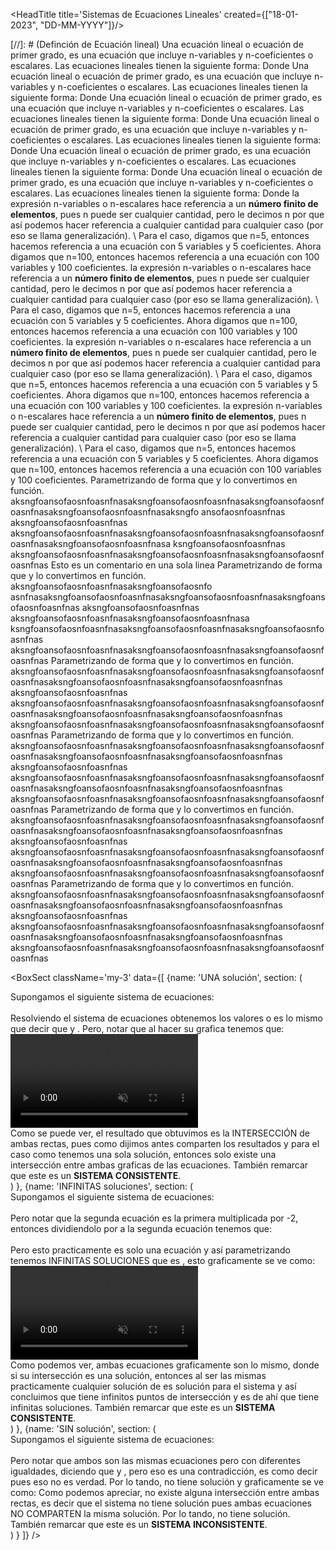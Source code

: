 <HeadTitle title='Sistemas de Ecuaciones Lineales'  created={["18-01-2023", "DD-MM-YYYY"]}/>



<Sep/>
[//]: # (Definción de Ecuación lineal)
<Ref id='ecuaciones lineales'/>
<TitleSection txt='Ecuaciones lineales' nr={1}/>

<BoxImp title='¿Qué es una ecuación lineal?' color='red' icon='clipboard' comment='esto es un comentario'>
    Una ecuación lineal o ecuación de primer grado, es una ecuación que incluye n-variables y n-coeficientes o escalares. Las ecuaciones lineales tienen la siguiente forma:
    Donde <Ltx txt='a_i, x_{i} \in \mathbb{R}'/>
</BoxImp>
<BoxImp title='¿Qué es una ecuación lineal?' color='orange' icon='clipboard'>
    Una ecuación lineal o ecuación de primer grado, es una ecuación que incluye n-variables y n-coeficientes o escalares. Las ecuaciones lineales tienen la siguiente forma:
    Donde <Ltx txt='a_i, x_{i} \in \mathbb{R}'/>
</BoxImp>
<BoxImp title='¿Qué es una ecuación lineal?' color='green' icon='clipboard'>
    Una ecuación lineal o ecuación de primer grado, es una ecuación que incluye n-variables y n-coeficientes o escalares. Las ecuaciones lineales tienen la siguiente forma:
    Donde <Ltx txt='a_i, x_{i} \in \mathbb{R}'/>
</BoxImp>
<BoxImp title='¿Qué es una ecuación lineal?' color='pink' icon='clipboard'>
    Una ecuación lineal o ecuación de primer grado, es una ecuación que incluye n-variables y n-coeficientes o escalares. Las ecuaciones lineales tienen la siguiente forma:
    Donde <Ltx txt='a_i, x_{i} \in \mathbb{R}'/>
</BoxImp>
<BoxImp title='¿Qué es una ecuación lineal?' color='blue' icon='clipboard'>
    Una ecuación lineal o ecuación de primer grado, es una ecuación que incluye n-variables y n-coeficientes o escalares. Las ecuaciones lineales tienen la siguiente forma:
    Donde <Ltx txt='a_i, x_{i} \in \mathbb{R}'/>
</BoxImp>
<BoxImp title='¿Qué es una ecuación lineal?' icon='clipboard'>
    Una ecuación lineal o ecuación de primer grado, es una ecuación que incluye n-variables y n-coeficientes o escalares. Las ecuaciones lineales tienen la siguiente forma:
    Donde <Ltx txt='a_i, x_{i} \in \mathbb{R}'/>
</BoxImp>

<BComment type='note'>
    la expresión n-variables o n-escalares hace referencia a un <b>número finito de elementos</b>, pues n puede ser cualquier cantidad, pero le decimos n por que así podemos hacer referencia a cualquier cantidad para cualquier caso (por eso se llama generalización). \
    Para el caso, digamos que n=5, entonces hacemos referencia a una ecuación con 5 variables y 5 coeficientes. Ahora digamos que n=100, entonces hacemos referencia a una ecuación con 100 variables y 100 coeficientes.
</BComment>
<BComment type='warn'>
    la expresión n-variables o n-escalares hace referencia a un <b>número finito de elementos</b>, pues n puede ser cualquier cantidad, pero le decimos n por que así podemos hacer referencia a cualquier cantidad para cualquier caso (por eso se llama generalización). \
    Para el caso, digamos que n=5, entonces hacemos referencia a una ecuación con 5 variables y 5 coeficientes. Ahora digamos que n=100, entonces hacemos referencia a una ecuación con 100 variables y 100 coeficientes.
</BComment>
<BComment type='alert'>
    la expresión n-variables o n-escalares hace referencia a un <b>número finito de elementos</b>, pues n puede ser cualquier cantidad, pero le decimos n por que así podemos hacer referencia a cualquier cantidad para cualquier caso (por eso se llama generalización). \
    Para el caso, digamos que n=5, entonces hacemos referencia a una ecuación con 5 variables y 5 coeficientes. Ahora digamos que n=100, entonces hacemos referencia a una ecuación con 100 variables y 100 coeficientes.
</BComment>
<BComment>
    la expresión n-variables o n-escalares hace referencia a un <b>número finito de elementos</b>, pues n puede ser cualquier cantidad, pero le decimos n por que así podemos hacer referencia a cualquier cantidad para cualquier caso (por eso se llama generalización). \
    Para el caso, digamos que n=5, entonces hacemos referencia a una ecuación con 5 variables y 5 coeficientes. Ahora digamos que n=100, entonces hacemos referencia a una ecuación con 100 variables y 100 coeficientes.
</BComment>
<LComment>
    Parametrizando <Ltx txt='y'/> de forma que <Ltx className='inline-block w-max' txt='y=t'/> y lo convertimos en función.
    aksngfoansofaosnfoasnfnasaksngfoansofaosnfoasnfnasaksngfoansofaosnfoasnfnasaksngfoansofaosnfoasnfnasaksngfo
    ansofaosnfoasnfnas
    aksngfoansofaosnfoasnfnas
    aksngfoansofaosnfoasnfnasaksngfoansofaosnfoasnfnasaksngfoansofaosnfoasnfnasaksngfoansofaosnfoasnfnasa
    ksngfoansofaosnfoasnfnas
    aksngfoansofaosnfoasnfnasaksngfoansofaosnfoasnfnasaksngfoansofaosnfoasnfnas
</LComment>
<LComment>Esto es un comentario en una sola linea</LComment>
<VidAbs/>
<ImgAbs/>
<BoxChord>
    Parametrizando <Ltx txt='y'/> de forma que <Ltx className='inline-block w-max' txt='y=t'/> y lo convertimos en función.
    aksngfoansofaosnfoasnfnasaksngfoansofaosnfo
    asnfnasaksngfoansofaosnfoasnfnasaksngfoansofaosnfoasnfnasaksngfoansofaosnfoasnfnas
    aksngfoansofaosnfoasnfnas
    aksngfoansofaosnfoasnfnasaksngfoansofaosnfoasnfnasa
    ksngfoansofaosnfoasnfnasaksngfoansofaosnfoasnfnasaksngfoansofaosnfoasnfnas
    aksngfoansofaosnfoasnfnasaksngfoansofaosnfoasnfnasaksngfoansofaosnfoasnfnas
</BoxChord>
<BoxChord color='red'>
    Parametrizando <Ltx txt='y'/> de forma que <Ltx className='inline-block w-max' txt='y=t'/> y lo convertimos en función.
    aksngfoansofaosnfoasnfnasaksngfoansofaosnfoasnfnasaksngfoansofaosnfoasnfnasaksngfoansofaosnfoasnfnasaksngfoansofaosnfoasnfnas
    aksngfoansofaosnfoasnfnas
    aksngfoansofaosnfoasnfnasaksngfoansofaosnfoasnfnasaksngfoansofaosnfoasnfnasaksngfoansofaosnfoasnfnasaksngfoansofaosnfoasnfnas
    aksngfoansofaosnfoasnfnasaksngfoansofaosnfoasnfnasaksngfoansofaosnfoasnfnas
</BoxChord>
<BoxChord color='blue'>
    Parametrizando <Ltx txt='y'/> de forma que <Ltx className='inline-block w-max' txt='y=t'/> y lo convertimos en función.
    aksngfoansofaosnfoasnfnasaksngfoansofaosnfoasnfnasaksngfoansofaosnfoasnfnasaksngfoansofaosnfoasnfnasaksngfoansofaosnfoasnfnas
    aksngfoansofaosnfoasnfnas
    aksngfoansofaosnfoasnfnasaksngfoansofaosnfoasnfnasaksngfoansofaosnfoasnfnasaksngfoansofaosnfoasnfnasaksngfoansofaosnfoasnfnas
    aksngfoansofaosnfoasnfnasaksngfoansofaosnfoasnfnasaksngfoansofaosnfoasnfnas
</BoxChord>
<BoxChord color='green'>
    Parametrizando <Ltx txt='y'/> de forma que <Ltx className='inline-block w-max' txt='y=t'/> y lo convertimos en función.
    aksngfoansofaosnfoasnfnasaksngfoansofaosnfoasnfnasaksngfoansofaosnfoasnfnasaksngfoansofaosnfoasnfnasaksngfoansofaosnfoasnfnas
    aksngfoansofaosnfoasnfnas
    aksngfoansofaosnfoasnfnasaksngfoansofaosnfoasnfnasaksngfoansofaosnfoasnfnasaksngfoansofaosnfoasnfnasaksngfoansofaosnfoasnfnas
    aksngfoansofaosnfoasnfnasaksngfoansofaosnfoasnfnasaksngfoansofaosnfoasnfnas
</BoxChord>
<BoxChord color='yellow'>
    Parametrizando <Ltx txt='y'/> de forma que <Ltx className='inline-block w-max' txt='y=t'/> y lo convertimos en función.
    aksngfoansofaosnfoasnfnasaksngfoansofaosnfoasnfnasaksngfoansofaosnfoasnfnasaksngfoansofaosnfoasnfnasaksngfoansofaosnfoasnfnas
    aksngfoansofaosnfoasnfnas
    aksngfoansofaosnfoasnfnasaksngfoansofaosnfoasnfnasaksngfoansofaosnfoasnfnasaksngfoansofaosnfoasnfnasaksngfoansofaosnfoasnfnas
    aksngfoansofaosnfoasnfnasaksngfoansofaosnfoasnfnasaksngfoansofaosnfoasnfnas
</BoxChord>

<BoxSect className='my-3' data={[
        {name: 'UNA solución', section: (
            <div className='p-2 md:p-5'>
                Supongamos el siguiente sistema de ecuaciones: <br/>
                <Ltx txt='\left\{\begin{matrix} x+y=3 \\ x-y=-1 \end{matrix}\right.'/> <br/>
                Resolviendo el sistema de ecuaciones obtenemos los valores <Ltx txt='(x,y) = (1, 2)'/> o es lo mismo que decir que <Ltx txt='x=1'/> y <Ltx txt='y=2'/>. Pero, notar que al hacer su grafica tenemos que:
                <div className='w-full flex justify-center items-center bg-back my-2'>
                    <video className='object-cover lg:w-[70%] w-full sm:w-[80%] xl:w-[60%]' controls autoPlay muted loop src="/themes/Matematica/AlgebraLineal/SistemasDeEcuaciones/UnicaSolucion.mp4"/>
                </div>
                Como se puede ver, el resultado que obtuvimos es la INTERSECCIÓN de ambas rectas, pues como dijimos antes comparten los resultados y para el caso como tenemos una sola solución, entonces solo existe una intersección entre ambas graficas de las ecuaciones. También remarcar que este es un <b className='text-indigo-500'>SISTEMA CONSISTENTE</b>.
            </div>
            )
        },
        {name: 'INFINITAS soluciones', section: (
            <div className='p-2 md:p-5'>
                Supongamos el siguiente sistema de ecuaciones: <br/>
                <Ltx txt='\left\{\begin{matrix} x+3y=4 \\ -2x-6y=-8 \end{matrix}\right.'/> <br/>
                Pero notar que la segunda ecuación es la primera multiplicada por -2, entonces dividiendolo por <Ltx txt='-\frac{1}{2}'/> a la segunda ecuación tenemos que: <br/>
                <Ltx txt='\left\{\begin{matrix} x+3y=4 \\ x+3y=4 \end{matrix}\right.'/> <br/>
                Pero esto practicamente es solo una ecuación y así parametrizando tenemos INFINITAS SOLUCIONES que es <Ltx txt='(x,y) = (f(y), y)=(4-3y, y)'/>, esto graficamente se ve como:
                <div className='w-full flex justify-center items-center bg-back my-2'>
                    <video className='object-cover lg:w-[70%] w-full sm:w-[80%] xl:w-[60%]' controls autoPlay muted loop src="/themes/Matematica/AlgebraLineal/SistemasDeEcuaciones/InfinitasSoluciones.mp4"/>
                </div>
                Como podemos ver, ambas ecuaciones graficamente son lo mismo, donde si su intersección es una solución, entonces al ser las mismas practicamente cualquier solución de <Ltx txt='(f(y),y)'/> es solución para el sistema y así concluimos que tiene infinitos puntos de intersección y es de ahí que tiene infinitas soluciones. También remarcar que este es un <b className='text-indigo-500'>SISTEMA CONSISTENTE</b>.
            </div>
            )
        },
        {name: 'SIN solución', section: (
            <div className='p-2 md:p-5'>
                Supongamos el siguiente sistema de ecuaciones: <br/>
                <Ltx txt='\left\{\begin{matrix} x+y=0 \\ x+y=4 \end{matrix}\right.'/> <br/>
                Pero notar que ambos son las mismas ecuaciones pero con diferentes igualdades, diciendo que <Ltx txt='x+y = 0'/> y <Ltx txt='x+y=4'/>, pero eso es una contradicción, es como decir <Ltx txt='0=4'/> pues eso no es verdad. Por lo tando, no tiene solución y graficamente se ve como:
                    <VidAbs className='object-cover lg:w-[70%] w-full sm:w-[80%] xl:w-[60%]' controls autoPlay muted loop url="/themes/Matematica/AlgebraLineal/SistemasDeEcuaciones/SinSolucion.mp4"/>
                Como podemos apreciar, no existe alguna intersección entre ambas rectas, es decir que el sistema no tiene solución pues ambas ecuaciones NO COMPARTEN la misma solución. Por lo tando, no tiene solución. También remarcar que este es un <b className='text-pink-500'>SISTEMA INCONSISTENTE</b>.
            </div>
            )
        }
        ]}
        />

<VidAbs url='/video.mp4' loop playing muted/>